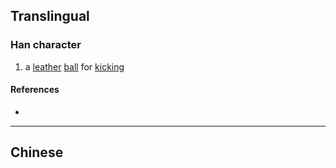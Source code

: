 {{character info}}
==Translingual==

===Han character===
{{Han char|rn=82|rad=毛|as=06|sn=10|four=|canj=HUFD|ids=⿺毛米}}

# a [[leather]] [[ball]] for [[kick]]ing

====References====
* {{Han ref|kx=0593.091|dkj=16828|dj=0985.200|hdz=31997.140|uh=6BE9|ud=27625}}

----

==Chinese==
{{zh-see|鞠|a}}